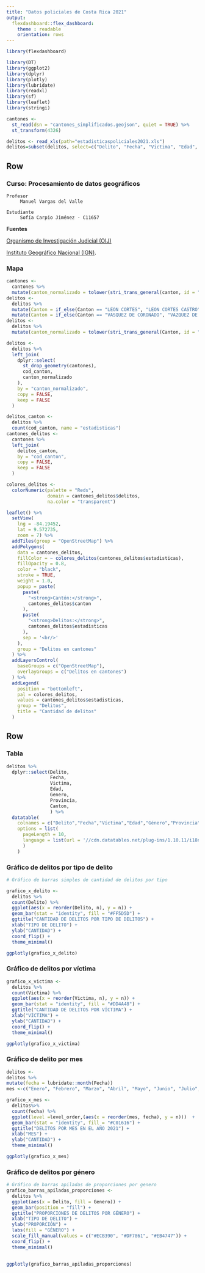 ---
title: "Datos policiales de Costa Rica 2021"
output: 
  flexdashboard::flex_dashboard:
    theme : readable 
    orientation: rows
---

```{r setup, include=FALSE}
library(flexdashboard)
```

```{r carga-paquetes, message=FALSE, warning=FALSE}

library(DT)
library(ggplot2)
library(dplyr)
library(plotly)
library(lubridate)
library(readxl)
library(sf)
library(leaflet)
library(stringi)
```

```{r datos-cantones, message=FALSE, warning=FALSE}
cantones <-
  st_read(dsn = "cantones_simplificados.geojson", quiet = TRUE) %>%
  st_transform(4326)
```

```{r datos-delitos, message=FALSE, warning=FALSE}
delitos <- read_xls(path="estadisticaspoliciales2021.xls")
delitos=subset(delitos, select=c("Delito", "Fecha", "Victima", "Edad", "Genero", "Provincia", "Canton"))
```


Row {data-height=550}
-----------------------------------------------------------------------

### **Curso: Procesamiento de datos geográficos** 

    Profesor 
         Manuel Vargas del Valle 

    Estudiante 
         Sofía Carpio Jiménez - C11657  
    
**Fuentes** 

  [Organismo de Investigación Judicial (OIJ)](https://sitiooij.poder-judicial.go.cr/index.php/ayuda/servicios-policiales/servicios-a-organizaciones/indice-de-transparencia-del-sector-publico-costarricense/datos-abiertos) 

  [Instituto Geográfico Nacional (IGN)](https://www.snitcr.go.cr/ign_ign).  


### Mapa

```{r, message=FALSE, warning=FALSE}
cantones <-
  cantones %>%
  mutate(canton_normalizado = tolower(stri_trans_general(canton, id = "Latin-ASCII")))
delitos <-
  delitos %>%
  mutate(Canton = if_else(Canton == "LEON CORTES", "LEON CORTES CASTRO", Canton)) %>%
  mutate(Canton = if_else(Canton == "VASQUEZ DE CORONADO", "VAZQUEZ DE CORONADO", Canton))
delitos <-
  delitos %>%
  mutate(canton_normalizado = tolower(stri_trans_general(Canton, id = "Latin-ASCII")))
```

```{r, message=FALSE, warning=FALSE}
delitos <-
  delitos %>%
  left_join(
    dplyr::select(
      st_drop_geometry(cantones),
      cod_canton,
      canton_normalizado
    ),
    by = "canton_normalizado",
    copy = FALSE,
    keep = FALSE
  )
```

```{r, message=FALSE, warning=FALSE}
delitos_canton <-
  delitos %>%
  count(cod_canton, name = "estadisticas")
cantones_delitos <-
  cantones %>%
  left_join(
    delitos_canton,
    by = "cod_canton",
    copy = FALSE,
    keep = FALSE
  )
```

```{r, paleta_color, message=FALSE, warning=FALSE}
colores_delitos <-
  colorNumeric(palette = "Reds",
               domain = cantones_delitos$delitos,
               na.color = "transparent")
```

```{r, mapa_coropletas, message=FALSE, warning=FALSE}
leaflet() %>%
  setView(
    lng = -84.19452,
    lat = 9.572735,
    zoom = 7) %>%
  addTiles(group = "OpenStreetMap") %>% 
  addPolygons(
    data = cantones_delitos,
    fillColor = ~ colores_delitos(cantones_delitos$estadisticas),
    fillOpacity = 0.8,
    color = "black",
    stroke = TRUE,
    weight = 1.0,
    popup = paste(
      paste(
        "<strong>Cantón:</strong>",
        cantones_delitos$canton
      ),
      paste(
        "<strong>Delitos:</strong>",
        cantones_delitos$estadisticas
      ),
      sep = '<br/>'
    ),
    group = "Delitos en cantones"
  ) %>%
  addLayersControl(
    baseGroups = c("OpenStreetMap"),
    overlayGroups = c("Delitos en cantones")
  ) %>%
  addLegend(
    position = "bottomleft",
    pal = colores_delitos,
    values = cantones_delitos$estadisticas,
    group = "Delitos",
    title = "Cantidad de delitos"
  )
```

Row {.tabset}
-----------------------------------------------------------------------

### Tabla
```{r, message=FALSE, warning=FALSE}
delitos %>%
  dplyr::select(Delito,
                Fecha,
                Victima, 
                Edad, 
                Genero, 
                Provincia, 
                Canton,
                ) %>%
  datatable(
    colnames = c("Delito","Fecha","Víctima","Edad","Género","Provincia","Cantón"),
    options = list(
      pageLength = 10,
      language = list(url = '//cdn.datatables.net/plug-ins/1.10.11/i18n/Spanish.json')
      )
    )
```

### Gráfico de delitos por tipo de delito 

```{r grafico-barras-simples-por-delito, message=FALSE}
# Gráfico de barras simples de cantidad de delitos por tipo 

grafico_x_delito <-
  delitos %>%
  count(Delito) %>% 
  ggplot(aes(x = reorder(Delito, n), y = n)) +
  geom_bar(stat = "identity", fill = "#FF5D5D") +
  ggtitle("CANTIDAD DE DELITOS POR TIPO DE DELITOS") +
  xlab("TIPO DE DELITO") +
  ylab("CANTIDAD") +
  coord_flip() + 
  theme_minimal()

ggplotly(grafico_x_delito)
```

### Gráfico de delitos por víctima 

```{r}
grafico_x_victima <-
  delitos %>%
  count(Victima) %>% 
  ggplot(aes(x = reorder(Victima, n), y = n)) +
  geom_bar(stat = "identity", fill = "#DD4A48") +
  ggtitle("CANTIDAD DE DELITOS POR VÍCTIMA") +
  xlab("VÍCTIMA") +
  ylab("CANTIDAD") +
  coord_flip() + 
  theme_minimal()

ggplotly(grafico_x_victima)
```

### Gráfico de delito por mes

```{r grafico-barras-simples-por-mes, message=FALSE}
delitos <-
delitos %>%
mutate(fecha = lubridate::month(Fecha))
mes <-c("Enero", "Febrero", "Marzo", "Abril", "Mayo", "Junio", "Julio", "Agosto", "Septiembre", "Octubre", "Noviembre")
```

```{r}
grafico_x_mes <-
  delitos%>%
  count(fecha) %>%
  ggplot(level =level_order,(aes(x = reorder(mes, fecha), y = n)))  +
  geom_bar(stat = "identity", fill = "#C01616") +
  ggtitle("DELITOS POR MES EN EL AÑO 2021") +
  xlab("MES") +
  ylab("CANTIDAD") +
  theme_minimal()

ggplotly(grafico_x_mes)
```

### Gráfico de delitos por género 

```{r grafico-barras-apiladas-por-genero,message=FALSE}
# Gráfico de barras apiladas de proporciones por genero 
grafico_barras_apiladas_proporciones <-
  delitos %>%
  ggplot(aes(x = Delito, fill = Genero)) +
  geom_bar(position = "fill") +
  ggtitle("PROPORCIONES DE DELITOS POR GÉNERO") +
  xlab("TIPO DE DELITO") +
  ylab("PROPORCIÓN") +
  labs(fill = "GÉNERO") +
  scale_fill_manual(values = c("#ECB390", "#DF7861", "#EB4747")) +
  coord_flip() +
  theme_minimal() 
  

ggplotly(grafico_barras_apiladas_proporciones)
```